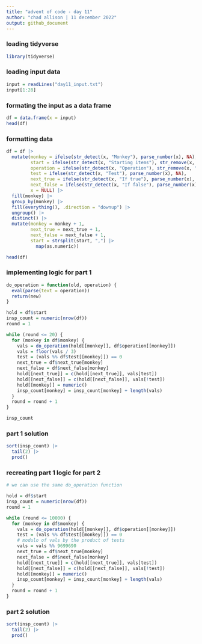 ---
title: "advent of code - day 11"
author: "chad allison | 11 december 2022"
output: github_document
---

### loading tidyverse

```{r message = F, warning = F}
library(tidyverse)
```

### loading input data

```{r}
input = readLines("day11_input.txt")
input[1:28]
```

### formating the input as a data frame

```{r}
df = data.frame(x = input)
head(df)
```

### formatting data

```{r warning = F}
df = df |>
  mutate(monkey = ifelse(str_detect(x, "Monkey"), parse_number(x), NA),
         start = ifelse(str_detect(x, "Starting items"), str_remove(x, "Starting items:"), NA_real_),
         operation = ifelse(str_detect(x, "Operation"), str_remove(x, "Operation: "), NA),
         test = ifelse(str_detect(x, "Test"), parse_number(x), NA),
         next_true = ifelse(str_detect(x, "If true"), parse_number(x), NA),
         next_false = ifelse(str_detect(x, "If false"), parse_number(x), NA),
         x = NULL) |>
  fill(monkey) |>
  group_by(monkey) |>
  fill(everything(), .direction = "downup") |>
  ungroup() |>
  distinct() |>
  mutate(monkey = monkey + 1,
         next_true = next_true + 1,
         next_false = next_false + 1,
         start = strsplit(start, ",") |>
           map(as.numeric))

head(df)
```

### implementing logic for part 1

```{r}
do_operation = function(old, operation) {
  eval(parse(text = operation))
  return(new)
}

hold = df$start
insp_count = numeric(nrow(df))
round = 1

while (round <= 20) {
  for (monkey in df$monkey) {
    vals = do_operation(hold[[monkey]], df$operation[[monkey]])
    vals = floor(vals / 3)
    test = (vals %% df$test[[monkey]]) == 0
    next_true = df$next_true[monkey]
    next_false = df$next_false[monkey]
    hold[[next_true]] = c(hold[[next_true]], vals[test])
    hold[[next_false]] = c(hold[[next_false]], vals[!test])
    hold[[monkey]] = numeric()
    insp_count[monkey] = insp_count[monkey] + length(vals)
  }
  round = round + 1
}

insp_count
```

### part 1 solution

```{r}
sort(insp_count) |>
  tail(2) |>
  prod()
```

### recreating part 1 logic for part 2

```{r}
# we can use the same do_operation function

hold = df$start
insp_count = numeric(nrow(df))
round = 1

while (round <= 10000) {
  for (monkey in df$monkey) {
    vals = do_operation(hold[[monkey]], df$operation[[monkey]])
    test = (vals %% df$test[[monkey]]) == 0
    # modulo of vals by the product of tests
    vals = vals %% 9699690
    next_true = df$next_true[monkey]
    next_false = df$next_false[monkey]
    hold[[next_true]] = c(hold[[next_true]], vals[test])
    hold[[next_false]] = c(hold[[next_false]], vals[!test])
    hold[[monkey]] = numeric()
    insp_count[monkey] = insp_count[monkey] + length(vals)
  }
  round = round + 1
}
```

### part 2 solution

```{r}
sort(insp_count) |>
  tail(2) |>
  prod()
```


















































